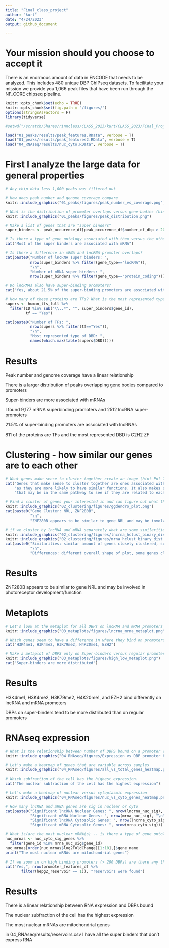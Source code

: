 ```yaml
---
title: "Final_class_project"
author: "kurt"
date: "4/24/2023"
output: github_document

---
```

# Your mission should you choose to accept it 
There is an enormous amount of data in ENCODE that 
needs to be analyzed. This includes 480 unique DBP
ChIPseq datasets. To facilitate your mission we provide you
1,066 peak files that have been run through the NF_CORE chipseq
pipeline. 

```r
knitr::opts_chunk$set(echo = TRUE)
knitr::opts_chunk$set(fig.path = "/figures/")
options(stringsAsFactors = F)
library(tidyverse)

#setwd("/scratch/Shares/rinnclass/CLASS_2023/kurt/CLASS_2023/Final_Project")

```

```r
load("01_peaks/results/peak_features.RData", verbose = T)
load("01_peaks/results/peak_features2.RData", verbose = T)
load("04_RNAseq/results/nuc_cyto.RData", verbose = T)
```

# First I analyze the large data for general properties 
```r
# Any chip data less 1,000 peaks was filtered out

# How does peak number and genome coverage compare
knitr::include_graphics("01_peaks/figures/peak_number_vs_coverage.png")

# What is the distribution of promoter overlaps versus gene-bodies (hint hist)
knitr::include_graphics("01_peaks/figures/peak_distribution.png")

# Make a list of genes that are "super binders" 
super_binders <- peak_occurence_df[peak_occurence_df$number_of_dbp > 200,]

# Is there a type of gene ontology associated with them versus the others?
cat("Most of the super binders are associated with mRNA")

# Is there a difference in mRNA and lncRNA promoter overlaps?
cat(paste0("Number of lncRNA super binders: ", 
           nrow(super_binders %>% filter(gene_type=="lncRNA")), 
           "\n",
           "Number of mRNA super binders: ", 
           nrow(super_binders %>% filter(gene_type=="protein_coding"))))

# Do lncRNAs also have super-binding promoters?
cat("Yes, about 21.5% of the super-binding promoters are associated with lncRNAs")

# How many of these proteins are TFs? What is the most represented type of DBD?
supers <- human_tfs_full %>%
  filter(ID %in% sub("\\..*", "", super_binders$gene_id),
         tf == "Yes")

cat(paste0("Number of TFs: ", 
           nrow(supers %>% filter(tf=="Yes")), 
           "\n",
           "Most represented type of DBD: ", 
           names(which.max(table(supers$DBD)))))
```
# Results
Peak number and genome coverage have a linear relationship

There is a larger distribution of peaks overlapping gene bodies compared to promoters

Super-binders are more associated with mRNAs

I found 9,177 mRNA superbinding promoters and 2512 lncRNA super-promoters

21.5% of super-binding promoters are associated with lncRNAs

811 of the proteins are TFs and the most represented DBD is C2H2 ZF

# Clustering - how similar our genes are to each other
```r

# What genes make sense to cluster together create an image (hint Pol II makes RNA)
cat("Genes that make sense to cluster together are ones associated with either lncRNA or mRNA", 
    "as they are more likely to have similar functions. It also makes sense to cluster genes", 
    "that may be in the same pathway to see if they are related to each other.")

# Find a cluster of genes your interested in and can figure out what those genes do -- are there unknown genes in there too? If so maybe one could hypothesize they have a similar function to the known genes (Hint ZNFs)
knitr::include_graphics("02_clustering/figures/ggdendro_plot.png")
cat(paste0("Gene Cluster: NRL, ZNF280B",
           "\n",
           "ZNF280B appears to be similar to gene NRL and may be involved in photorecptor development/function"))

# if we cluster by lncRNA and mRNA separately what are some similarities and differences?
knitr::include_graphics("02_clustering/figures/lncrna_hclust_binary_dist.png")
knitr::include_graphics("02_clustering/figures/mrna_hclust_binary_dist.png")
cat(paste0("Similarities: similar amount of genes closely clustered, some genes tightly clustered in both (FOXA1/2)",
           "\n",
           "Differences: different overall shape of plot, some genes clustered differently (YEATS2)"))
```
# Results
ZNF280B appears to be similar to gene NRL and may be involved in photoreceptor development/function

# Metaplots
```r

# Let's look at the metaplot for all DBPs on lncRNA and mRNA promoters seperately (hint facet wrap).
knitr::include_graphics("03_metaplots/figures/lncrna_mrna_metaplot.png")

# Which genes seem to have a difference in where they bind on promoters between lncRNA and mRNA promoters
cat("H3K4me1, H3K4me2, H3K79me2, H4K20me1, EZH2")

# Make a metaplot of DBPS only on Super-binders versus regular promoters
knitr::include_graphics("03_metaplots/figures/high_low_metaplot.png")
cat("Super-binders are more distributed")
```
# Results
H3K4me1, H3K4me2, H3K79me2, H4K20me1, and EZH2 bind differently on lncRNA and mRNA promoters

DBPs on super-binders tend to be more distributed than on regular promoters

# RNAseq expression
```r
# What is the relationship between number of DBPS bound on a promoter versus RNA output (hint TPM)
knitr::include_graphics("04_RNAseq/figures/Expression_vs_DBP_promoter_binding.png")

# Let's make a heatmap of genes that are variable across samples 
knitr::include_graphics("04_RNAseq/figures/all_vs_total_genes_heatmap.png")

# Which subfraction of the cell has the highest expression.
cat("The nuclear subfraction of the cell has the highest expression")

# Let's make a heatmap of nuclear versus cytoplasmic expression
knitr::include_graphics("04_RNAseq/figures/nuc_vs_cyto_genes_heatmap.png")

# How many lncRNA and mRNA genes are sig in nuclear or cyto
cat(paste0("Significant lncRNA Nuclear Genes: ", nrow(lncrna_nuc_sig), "\n",
           "Significant mRNA Nuclear Genes: ", nrow(mrna_nuc_sig), "\n",
           "Significant lncRNA Cytosolic Genes: ", nrow(lncrna_cyto_sig), "\n",
           "Significant mRNA Cytosolic Genes: ", nrow(mrna_cyto_sig)))

# What is/are the most nuclear mRNA(s) -- is there a type of gene ontology associated with them?
nuc_mrnas <- nuc_cyto_sig_genes %>%
  filter(gene_id %in% mrna_nuc_sig$gene_id)
nuc_mrnas[order(nuc_mrnas$log2FoldChange)[1:10],]$gene_name
print("The most nuclear mRNAs are mitochondrial genes")

# If we zoom in on high binding promoters (> 200 DBPs) are there any that don't have any expression?
cat("Yes,", nrow(promoter_features_df %>% 
       filter(hepg2_reservoir == 1)), "reservoirs were found")
```
# Results
There is a linear relationship between RNA expression and DBPs bound

The nuclear subfraction of the cell has the highest expression

The most nuclear mRNAs are mitochondrial genes

in 04_RNAseq/results/reservoirs.csv I have all the super binders that don't express RNA



